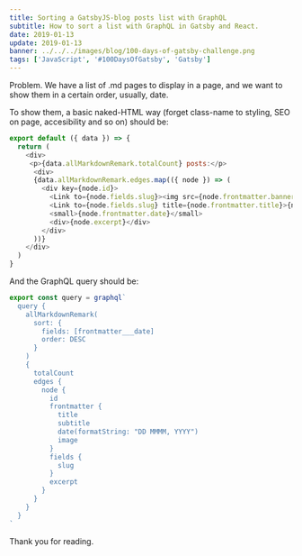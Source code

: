 ```yaml
---
title: Sorting a GatsbyJS-blog posts list with GraphQL
subtitle: How to sort a list with GraphQL in Gatsby and React.
date: 2019-01-13
update: 2019-01-13
banner: ../../../images/blog/100-days-of-gatsby-challenge.png
tags: ['JavaScript', '#100DaysOfGatsby', 'Gatsby']
---
```


Problem.
We have a list of .md pages to display in a page, and we want to show them in a certain order, usually, date.

To show them, a basic naked-HTML way (forget class-name to styling, SEO on page, accesibility and so on) should be:

```javascript
export default ({ data }) => {
  return (
    <div>
     <p>{data.allMarkdownRemark.totalCount} posts:</p>
      <div>
      {data.allMarkdownRemark.edges.map(({ node }) => (
        <div key={node.id}>
          <Link to={node.fields.slug}><img src={node.frontmatter.banner} /></Link>
          <Link to={node.fields.slug} title={node.frontmatter.title}>{node.frontmatter.title}{" "}</Link>
          <small>{node.frontmatter.date}</small>
          <div>{node.excerpt}</div>
        </div>
      ))}
    </div>
  )
}
```

And the GraphQL query should be:

```javascript
export const query = graphql`
  query {
    allMarkdownRemark(
      sort: {
        fields: [frontmatter___date]
        order: DESC
      }
    ) 
    {
      totalCount
      edges {
        node {
          id
          frontmatter {
            title
            subtitle
            date(formatString: "DD MMMM, YYYY")
            image
          }
          fields {
            slug
          }
          excerpt
        }
      }
    }
  }
`
```

Thank you for reading.
